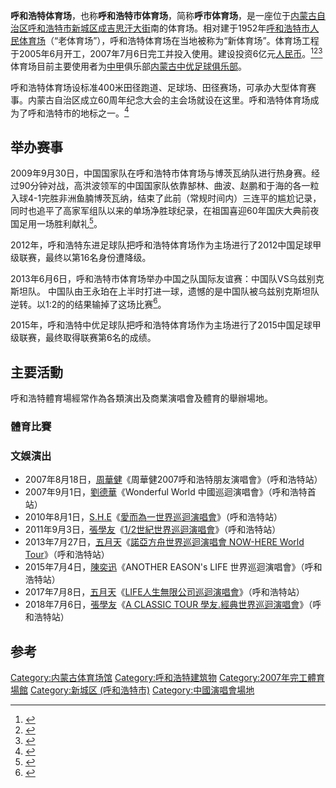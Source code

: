 {{Infobox_Stadium
|stadium_name=呼和浩特体育场
|nick_name=
|full_name=
|logo=
|image= [[File:HohhotStadium.jpg|250px]]
|coordinates={{coord|40|51|4.5|N|111|39|1.5|E|type:landmark|display=inline,title}}
|地图= China Inner Mongolia
| 所在纬度= 40.85
| 所在经度= 111.65
| 地图描述= 
| 图钉描述= 呼和浩特体育场
| 图钉描述位置=
|location={{PRC}}[[内蒙古自治区|内蒙古自治区]][[呼和浩特市|呼和浩特市]][[新城区|新城区]][[成吉思汗大街|成吉思汗大街]]南
|broke_ground=2005年6月
|built=2007年7月6日
|opened=2007年7月6日
|renovated=
|expanded=
|closed=
|demolished=
|owner=
|operator=
|surface=天然草皮
|architect=[[中建国际设计顾问有限公司|中建国际设计顾问有限公司]]
|project_manager=
|construction_cost=6亿元[[人民币|人民币]]
|general_contractor=[[天津滨海投资集团|天津滨海投资集团]]
|main_contractors=
|former_name=
|tenants=[[呼和浩特东进|呼和浩特东进]]（2012-2013）<br>[[内蒙古中优|内蒙古中优]]（2015-）
|seating_capacity=51,632
}}

'''呼和浩特体育场'''，也称'''呼和浩特市体育场'''，简称'''呼市体育场'''，是一座位于[[内蒙古自治区|内蒙古自治区]][[呼和浩特市|呼和浩特市]][[新城区|新城区]][[成吉思汗大街|成吉思汗大街]]南的体育场。相对建于1952年[[呼和浩特市人民体育场|呼和浩特市人民体育场]]（“老体育场”），呼和浩特体育场在当地被称为“新体育场”。体育场工程于2005年6月开工，2007年7月6日完工并投入使用。建设投资6亿元[[人民币|人民币]]。<ref>{{cite news|title=呼和浩特的新老体育场|url=http://www.nmgcb.com.cn/HTML/social/200708138510.html|accessdate=2013-05-02|newspaper=内蒙古晨报|date=2007-08-13|archive-date=2014-07-14|archive-url=https://web.archive.org/web/20140714201010/http://www.nmgcb.com.cn/HTML/social/200708138510.html|dead-url=no}}</ref><ref>{{cite news|title=呼和浩特体育场|url=http://www.cnr.cn/2008zt/hjcd/csmp/nmg/csqy/200803/t20080312_504732888.html|accessdate=2013-05-02|newspaper=中广网|date=2008-03-12|archive-date=2016-03-07|archive-url=https://web.archive.org/web/20160307223315/http://www.cnr.cn/2008zt/hjcd/csmp/nmg/csqy/200803/t20080312_504732888.html|dead-url=no}}</ref><ref>{{cite web|title=呼和浩特市人民体育场|url=http://www.hhhtsports.gov.cn/Article/ShowArticle.asp?ArticleID=330|work=体育局概况 > 所属二级单位|publisher=呼和浩特市体育局|accessdate=2013-05-02|archive-url=https://web.archive.org/web/20120711082455/http://www.hhhtsports.gov.cn/Article/ShowArticle.asp?ArticleID=330|archive-date=2012-07-11|dead-url=yes}}</ref>体育场目前主要使用者为[[中甲|中甲]]俱乐部[[内蒙古中优足球俱乐部|内蒙古中优足球俱乐部]]。

呼和浩特体育场设标准400米田径跑道、足球场、田径赛场，可承办大型体育赛事。内蒙古自治区成立60周年纪念大会的主会场就设在这里。呼和浩特体育场成为了呼和浩特市的地标之一。<ref>{{cite news|title=呼和浩特体育场：首府代表性的新文化地标|url=http://news.jschina.com.cn/gb/jschina/focus/z2008/neimenggu/node36407/node36408/userobject1ai2026596.html|accessdate=2013-05-02|newspaper=中国江苏网|date=2008-09-11|deadurl=yes|archiveurl=https://web.archive.org/web/20130429091806/http://news.jschina.com.cn/gb/jschina/focus/z2008/neimenggu/node36407/node36408/userobject1ai2026596.html|archivedate=2013-04-29}}</ref>


== 举办赛事 ==


2009年9月30日，中国国家队在呼和浩特市体育场与博茨瓦纳队进行热身赛。经过90分钟对战，高洪波领军的中国国家队依靠郜林、曲波、赵鹏和于海的各一粒入球4-1完胜非洲鱼腩博茨瓦纳，结束了此前（常规时间内）三连平的尴尬记录，同时也追平了高家军组队以来的单场净胜球纪录，在祖国喜迎60年国庆大典前夜国足用一场胜利献礼<ref>{{cite web|title=6分钟进3球郜林曲波建功 国足4-1博茨瓦纳|url=https://sports.sohu.com/20090930/n267119256.shtml|accessdate=2009-09-30|dead-url=yes|archive-date=2022-02-26|archive-url=https://web.archive.org/web/20220226233701/https://sports.sohu.com/20090930/n267119256.shtml}}</ref>。

2012年，呼和浩特东进足球队把呼和浩特体育场作为主场进行了2012中国足球甲级联赛，最终以第16名身份遭降级。

2013年6月6日，呼和浩特市体育场举办中国之队国际友谊赛：中国队VS乌兹别克斯坦队。 中国队由王永珀在上半时打进一球，遗憾的是中国队被乌兹别克斯坦队逆转。以1:2的的结果输掉了这场比赛<ref>{{cite web|title=热身赛-国足1-2遭逆转 6新人上阵王永珀建功|url=https://sports.qq.com/a/20130606/023294.htm|accessdate=2013-06-06|dead-url=yes|archive-date=2022-03-10|archive-url=https://web.archive.org/web/20220310075926/https://sports.qq.com/a/20130606/023294.htm}}</ref>。

2015年，呼和浩特中优足球队把呼和浩特体育场作为主场进行了2015中国足球甲级联赛，最终取得联赛第6名的成绩。

== 主要活動 ==
呼和浩特體育場經常作為各類演出及商業演唱會及體育的舉辦場地。
=== 體育比賽 ===

=== 文娛演出 ===
*2007年8月18日，[[周華健|周華健]]《周華健2007呼和浩特朋友演唱會》（呼和浩特站）
*2007年9月1日，[[劉德華|劉德華]]《Wonderful World 中國巡迴演唱會》（呼和浩特首站）
*2010年8月1日，[[S.H.E|S.H.E]]《[[愛而為一世界巡迴演唱會|愛而為一世界巡迴演唱會]]》（呼和浩特站）
*2011年9月3日，[[張學友|張學友]]《[[張學友1/2世紀世界巡迴演唱會|1/2世紀世界巡迴演唱會]]》（呼和浩特站）
*2013年7月27日，[[五月天|五月天]]《[[五月天諾亞方舟世界巡迴演唱會|諾亞方舟世界巡迴演唱會 NOW-HERE World Tour]]》（呼和浩特站）
*2015年7月4日，[[陳奕迅|陳奕迅]]《ANOTHER EASON's LIFE 世界巡迴演唱會》（呼和浩特站）
*2017年7月8日，[[五月天|五月天]]《[[五月天LIFE人生無限公司巡迴演唱會|LIFE人生無限公司巡迴演唱會]]》（呼和浩特站）
*2018年7月6日，[[張學友|張學友]]《[[A_CLASSIC_TOUR_學友.經典世界巡迴演唱會|A CLASSIC TOUR 學友.經典世界巡迴演唱會]]》（呼和浩特站）

== 参考 ==
{{reflist}}


[[Category:内蒙古体育场馆|Category:内蒙古体育场馆]]
[[Category:呼和浩特建筑物|Category:呼和浩特建筑物]]
[[Category:2007年完工體育場館|Category:2007年完工體育場館]]
[[Category:新城区_(呼和浩特市)|Category:新城区 (呼和浩特市)]]
[[Category:中國演唱會場地|Category:中國演唱會場地]]